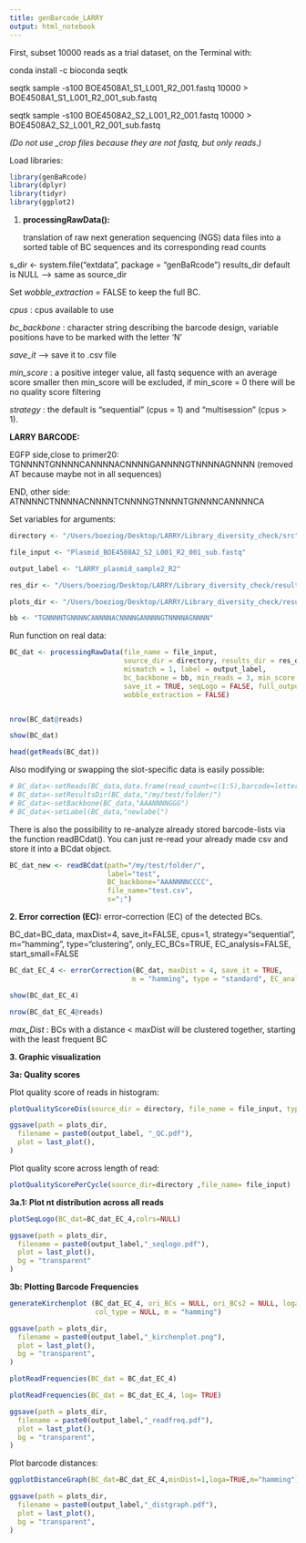 ```yaml
---
title: genBarcode_LARRY
output: html_notebook
---
```


First, subset 10000 reads as a trial dataset, on the Terminal with:

conda install -c bioconda seqtk

seqtk sample -s100 BOE4508A1_S1_L001_R2_001.fastq 10000 \> BOE4508A1_S1_L001_R2_001_sub.fastq

seqtk sample -s100 BOE4508A2_S2_L001_R2_001.fastq 10000 \> BOE4508A2_S2_L001_R2_001_sub.fastq

*(Do not use \_crop files because they are not fastq, but only reads.)*


Load libraries:

```r
library(genBaRcode)
library(dplyr)
library(tidyr)
library(ggplot2)
```

1.  **processingRawData():**

    translation of raw next generation sequencing (NGS) data files into a sorted table of BC sequences and its corresponding read counts

s_dir \<- system.file("extdata", package = "genBaRcode") results_dir default is NULL --\> same as source_dir

Set *wobble_extraction* = FALSE to keep the full BC.

*cpus* : cpus available to use

*bc_backbone* : character string describing the barcode design, variable positions have to be marked with the letter 'N'

*save_it* --\> save it to .csv file

*min_score* : a positive integer value, all fastq sequence with an average score smaller then min_score will be excluded, if min_score = 0 there will be no quality score filtering

*strategy* : the default is "sequential" (cpus = 1) and "multisession" (cpus > 1). 

**LARRY BARCODE:**

EGFP side,close to primer20: TGNNNNTGNNNNCANNNNACNNNNGANNNNGTNNNNAGNNNN (removed AT because maybe not in all sequences)

END, other side: ATNNNNCTNNNNACNNNNTCNNNNGTNNNNTGNNNNCANNNNCA

Set variables for arguments:

```r
directory <- "/Users/boeziog/Desktop/LARRY/Library_diversity_check/src"

file_input <- "Plasmid_BOE4508A2_S2_L001_R2_001_sub.fastq"

output_label <- "LARRY_plasmid_sample2_R2"

res_dir <- "/Users/boeziog/Desktop/LARRY/Library_diversity_check/results"

plots_dir <- "/Users/boeziog/Desktop/LARRY/Library_diversity_check/results/plots"

bb <- "TGNNNNTGNNNNCANNNNACNNNNGANNNNGTNNNNAGNNNN"

```


Run function on real data: 

```r
BC_dat <- processingRawData(file_name = file_input, 
                            source_dir = directory, results_dir = res_dir, 
                            mismatch = 1, label = output_label, 
                            bc_backbone = bb, min_reads = 3, min_score = 30,
                            save_it = TRUE, seqLogo = FALSE, full_output = FALSE, 
                            wobble_extraction = FALSE)


nrow(BC_dat@reads)

```


```r

show(BC_dat)

head(getReads(BC_dat))
```



Also modifying or swapping the slot-specific data is easily possible:

```r
# BC_data<-setReads(BC_data,data.frame(read_count=c(1:5),barcode=letters[1:5])) 
# BC_data<-setResultsDir(BC_data,"/my/test/folder/") 
# BC_data<-setBackbone(BC_data,"AAANNNNGGG") 
# BC_data<-setLabel(BC_data,"newlabel")

```

There is also the possibility to re-analyze already stored barcode-lists via the function readBCdat(). 
You can just re-read your already made csv and store it into a BCdat object.

```r

BC_dat_new <- readBCdat(path="/my/test/folder/", 
                        label="test", 
                        BC_backbone="AAANNNNCCCC", 
                        file_name="test.csv", 
                        s=";")

```


**2. Error correction (EC):** error-correction (EC) of the detected BCs.

BC_dat=BC_data, maxDist=4, save_it=FALSE, cpus=1, strategy="sequential", m="hamming", type="clustering", only_EC_BCs=TRUE, EC_analysis=FALSE, start_small=FALSE


```r
BC_dat_EC_4 <- errorCorrection(BC_dat, maxDist = 4, save_it = TRUE, 
                              m = "hamming", type = "standard", EC_analysis = FALSE)

show(BC_dat_EC_4)

```
```r
nrow(BC_dat_EC_4@reads)
```


*max_Dist* : BCs with a distance \< maxDist will be clustered together, starting with the least frequent BC

**3. Graphic visualization**

**3a: Quality scores**

Plot quality score of reads in histogram:
```r
plotQualityScoreDis(source_dir = directory, file_name = file_input, type = "mean")

ggsave(path = plots_dir,
  filename = paste0(output_label, "_QC.pdf"),
  plot = last_plot(),
)
```


Plot quality score across length of read:
```r

plotQualityScorePerCycle(source_dir=directory ,file_name= file_input)
```


**3a.1: Plot nt distribution across all reads**

```r
plotSeqLogo(BC_dat=BC_dat_EC_4,colrs=NULL)

ggsave(path = plots_dir,
  filename = paste0(output_label,"_seqlogo.pdf"),
  plot = last_plot(),
  bg = "transparent"
)
```

**3b: Plotting Barcode Frequencies**

```r
generateKirchenplot (BC_dat_EC_4, ori_BCs = NULL, ori_BCs2 = NULL, loga = TRUE, 
                     col_type = NULL, m = "hamming")

ggsave(path = plots_dir,
  filename = paste0(output_label,"_kirchenplot.png"),
  plot = last_plot(),
  bg = "transparent",
)
```
```r

plotReadFrequencies(BC_dat = BC_dat_EC_4)
```
```r
plotReadFrequencies(BC_dat = BC_dat_EC_4, log= TRUE)

ggsave(path = plots_dir,
  filename = paste0(output_label,"_readfreq.pdf"),
  plot = last_plot(),
  bg = "transparent",
)

```
Plot barcode distances:
```r
ggplotDistanceGraph(BC_dat=BC_dat_EC_4,minDist=1,loga=TRUE,m="hamming")

ggsave(path = plots_dir,
  filename = paste0(output_label,"_distgraph.pdf"),
  plot = last_plot(),
  bg = "transparent",
)
```

